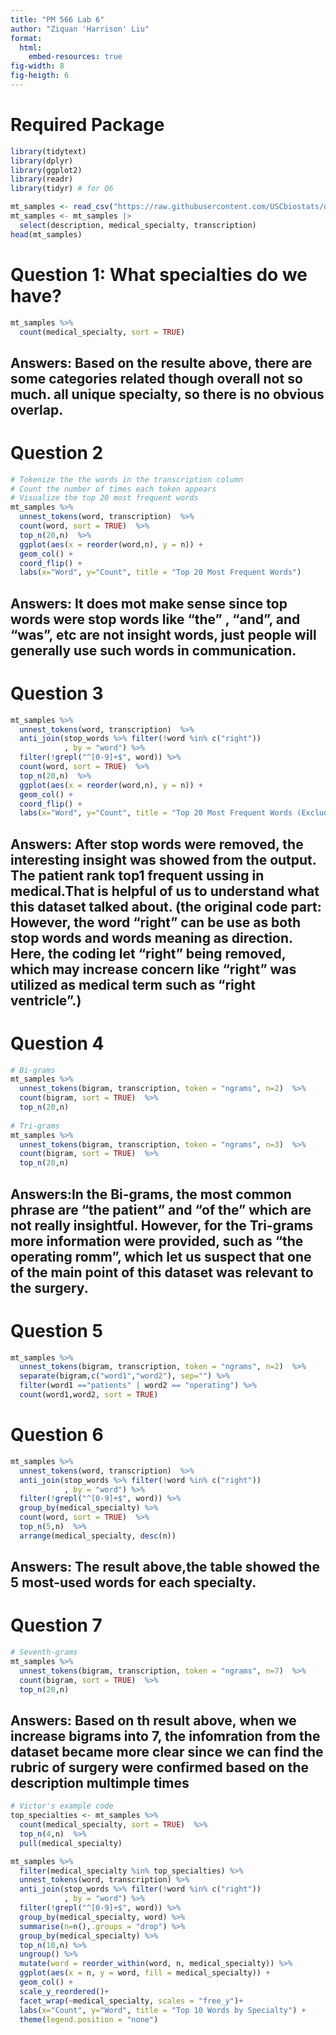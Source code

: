```yaml
---
title: "PM 566 Lab 6"
author: "Ziquan 'Harrison' Liu"
format: 
  html:
    embed-resources: true
fig-width: 8
fig-heigth: 6
---
```

# Required Package
```r
library(tidytext)
library(dplyr)
library(ggplot2)
library(readr)
library(tidyr) # for Q6
```

```r
mt_samples <- read_csv("https://raw.githubusercontent.com/USCbiostats/data-science-data/master/00_mtsamples/mtsamples.csv")
mt_samples <- mt_samples |>
  select(description, medical_specialty, transcription)
head(mt_samples)
```
# Question 1: What specialties do we have?
```r
mt_samples %>%
  count(medical_specialty, sort = TRUE)
```
## Answers: Based on the resulte above, there are some categories related though overall not so much.  all unique specialty, so there is no obvious overlap.

# Question 2
```r
# Tokenize the the words in the transcription column
# Count the number of times each token appears
# Visualize the top 20 most frequent words
mt_samples %>%
  unnest_tokens(word, transcription)  %>%
  count(word, sort = TRUE)  %>%
  top_n(20,n)  %>%
  ggplot(aes(x = reorder(word,n), y = n)) +
  geom_col() +
  coord_flip() +
  labs(x="Word", y="Count", title = "Top 20 Most Frequent Words")
```
## Answers: It does mot make sense since top words were stop words like "the" , "and", and "was", etc are not insight words, just people will generally use such words in communication.

# Question 3
```r
mt_samples %>%
  unnest_tokens(word, transcription)  %>%
  anti_join(stop_words %>% filter(!word %in% c("right"))
            , by = "word") %>%
  filter(!grepl("^[0-9]+$", word)) %>%
  count(word, sort = TRUE)  %>%
  top_n(20,n)  %>%
  ggplot(aes(x = reorder(word,n), y = n)) +
  geom_col() +
  coord_flip() +
  labs(x="Word", y="Count", title = "Top 20 Most Frequent Words (Excluding Stop Words & Numbers)")
```
## Answers: After stop words were removed, the interesting insight was showed from the output. The patient rank top1 frequent ussing in medical.That is helpful of us to understand what this dataset talked about. (the original code part: However, the word "right" can be use as both stop words and words meaning as direction. Here, the coding let "right" being removed, which may increase concern like "right" was utilized as medical term such as "right ventricle".)

# Question 4
```r
# Bi-grams
mt_samples %>%
  unnest_tokens(bigram, transcription, token = "ngrams", n=2)  %>%
  count(bigram, sort = TRUE)  %>%
  top_n(20,n)
  
# Tri-grams
mt_samples %>%
  unnest_tokens(bigram, transcription, token = "ngrams", n=3)  %>%
  count(bigram, sort = TRUE)  %>%
  top_n(20,n)
```
## Answers:In the Bi-grams, the most common phrase are "the patient" and "of the" which are not really insightful. However, for the Tri-grams more information were provided, such as "the operating romm", which let us suspect that one of the main point of this dataset was relevant to the surgery.

# Question 5
```r
mt_samples %>%
  unnest_tokens(bigram, transcription, token = "ngrams", n=2)  %>%
  separate(bigram,c("word1","word2"), sep="") %>%
  filter(word1 =="patients" | word2 == "operating") %>%
  count(word1,word2, sort = TRUE) 
```

# Question 6
```r
mt_samples %>%
  unnest_tokens(word, transcription)  %>%
  anti_join(stop_words %>% filter(!word %in% c("right"))
            , by = "word") %>%
  filter(!grepl("^[0-9]+$", word)) %>%
  group_by(medical_specialty) %>%
  count(word, sort = TRUE)  %>%
  top_n(5,n)  %>%
  arrange(medical_specialty, desc(n))
```
## Answers: The result above,the table showed the 5 most-used words for each specialty.

# Question 7
```r
# Seventh-grams
mt_samples %>%
  unnest_tokens(bigram, transcription, token = "ngrams", n=7)  %>%
  count(bigram, sort = TRUE)  %>%
  top_n(20,n)
```
## Answers: Based on th result above, when we increase bigrams into 7, the infomration from the dataset became more clear since we can find the rubric of surgery were confirmed based on the description multimple times
```r
# Victor's example code
top_specialties <- mt_samples %>%
  count(medical_specialty, sort = TRUE)  %>%
  top_n(4,n)  %>%
  pull(medical_specialty)

mt_samples %>%
  filter(medical_specialty %in% top_specialties) %>%
  unnest_tokens(word, transcription) %>%
  anti_join(stop_words %>% filter(!word %in% c("right"))
            , by = "word") %>%
  filter(!grepl("^[0-9]+$", word)) %>%
  group_by(medical_specialty, word) %>%
  summarise(n=n(),.groups = "drop") %>%
  group_by(medical_specialty) %>%
  top_n(10,n) %>%
  ungroup() %>%
  mutate(word = reorder_within(word, n, medical_specialty)) %>%
  ggplot(aes(x = n, y = word, fill = medical_specialty)) +
  geom_col() +
  scale_y_reordered()+
  facet_wrap(~medical_specialty, scales = "free_y")+
  labs(x="Count", y="Word", title = "Top 10 Words by Specialty") +
  theme(legend.position = "none")
```
